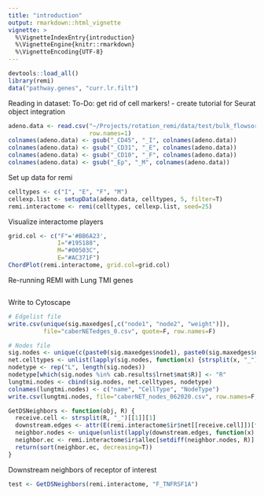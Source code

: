 ```yaml
---
title: "introduction"
output: rmarkdown::html_vignette
vignette: >
  %\VignetteIndexEntry{introduction}
  %\VignetteEngine{knitr::rmarkdown}
  %\VignetteEncoding{UTF-8}
---
```


```r
devtools::load_all()
library(remi)
data("pathway.genes", "curr.lr.filt")
```

Reading in dataset: 
To-Do: get rid of cell markers! 
- create tutorial for Seurat object integration
```r
adeno.data <- read.csv("~/Projects/rotation_remi/data/test/bulk_flowsort/U01Adeno_logged.csv",
                       row.names=1)
colnames(adeno.data) <- gsub("_CD45", "_I", colnames(adeno.data))
colnames(adeno.data) <- gsub("_CD31", "_E", colnames(adeno.data))
colnames(adeno.data) <- gsub("_CD10", "_F", colnames(adeno.data))
colnames(adeno.data) <- gsub("_Ep", "_M", colnames(adeno.data))
```

Set up data for remi
```r
celltypes <- c("I", "E", "F", "M")
cellexp.list <- setupData(adeno.data, celltypes, 5, filter=T)
remi.interactome <- remi(celltypes, cellexp.list, seed=25)
```

Visualize interactome players 
```r
grid.col <- c("F"='#BB6A23', 
              I="#195188", 
              M="#00503C", 
              E="#AC371F")
ChordPlot(remi.interactome, grid.col=grid.col)
```

Re-running REMI with Lung TMI genes
```r

```

Write to Cytoscape
```r
# Edgelist file
write.csv(unique(sig.maxedges[,c("node1", "node2", "weight")]),
          file="caberNETedges_0.csv", quote=F, row.names=F)

# Nodes file
sig.nodes <- unique(c(paste0(sig.maxedges$node1), paste0(sig.maxedges$node2)))
net.celltypes <- unlist(lapply(sig.nodes, function(x) {strsplit(x, "_")[[1]][1]}))
nodetype <- rep("L", length(sig.nodes))
nodetype[which(sig.nodes %in% cab.results$lrnet$mat$R)] <- "R"
lungtmi.nodes <- cbind(sig.nodes, net.celltypes, nodetype)
colnames(lungtmi.nodes) <- c("name", "CellType", "NodeType")
write.csv(lungtmi.nodes, file="caberNET_nodes_062020.csv", row.names=F, quote=F)
```

```r
GetDSNeighbors <- function(obj, R) {
  receive.cell <- strsplit(R, "_")[[1]][1]
  downstream.edges <- attr(E(remi.interactome$ir$net[[receive.cell]])[from(R)], "vnames")
  neighbor.nodes <- unique(unlist(lapply(downstream.edges, function(x) {strsplit(x, "\\|")})))
  neighbor.ec <- remi.interactome$ir$allec[setdiff(neighbor.nodes, R)]
  return(sort(neighbor.ec, decreasing=T))
}
```

Downstream neighbors of receptor of interest
```r
test <- GetDSNeighbors(remi.interactome, "F_TNFRSF1A")
```












